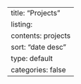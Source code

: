 ---
title: "Projects"
listing:
  contents: projects
  sort: "date desc"
  type: default
  categories: false
---